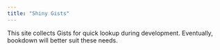 ```yaml
---
title: "Shiny Gists"
---
```


This site collects Gists for quick lookup during development.
Eventually, bookdown will better suit these needs.

<script src="https://gist.github.com/sdeboudt/4f7a2910659b8c0b6e1f9afd039fb325.js"></script>
